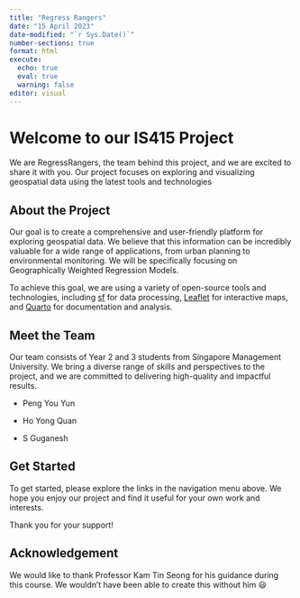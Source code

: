 ```yaml
---
title: "Regress Rangers"
date: "15 April 2023"
date-modified: "`r Sys.Date()`"
number-sections: true
format: html
execute: 
  echo: true
  eval: true
  warning: false
editor: visual
---
```


# Welcome to our IS415 Project

We are RegressRangers, the team behind this project, and we are excited to share it with you. Our project focuses on exploring and visualizing geospatial data using the latest tools and technologies

## About the Project

Our goal is to create a comprehensive and user-friendly platform for exploring geospatial data. We believe that this information can be incredibly valuable for a wide range of applications, from urban planning to environmental monitoring. We will be specifically focusing on Geographically Weighted Regression Models.

To achieve this goal, we are using a variety of open-source tools and technologies, including [sf](https://r-spatial.github.io/sf/) for data processing, [Leaflet](https://leafletjs.com/) for interactive maps, and [Quarto](https://quarto.org/) for documentation and analysis.

## Meet the Team

Our team consists of Year 2 and 3 students from Singapore Management University. We bring a diverse range of skills and perspectives to the project, and we are committed to delivering high-quality and impactful results.

-   Peng You Yun

-   Ho Yong Quan

-   S Guganesh

## Get Started

To get started, please explore the links in the navigation menu above. We hope you enjoy our project and find it useful for your own work and interests.

Thank you for your support!

## Acknowledgement

We would like to thank Professor Kam Tin Seong for his guidance during this course. We wouldn't have been able to create this without him 😃
